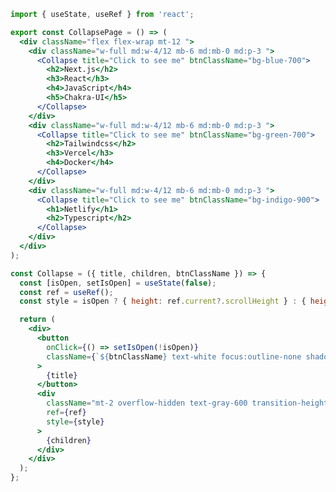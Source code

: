 ```jsx
import { useState, useRef } from 'react';

export const CollapsePage = () => (
  <div className="flex flex-wrap mt-12 ">
    <div className="w-full md:w-4/12 mb-6 md:mb-0 md:p-3 ">
      <Collapse title="Click to see me" btnClassName="bg-blue-700">
        <h2>Next.js</h2>
        <h3>React</h3>
        <h4>JavaScript</h4>
        <h5>Chakra-UI</h5>
      </Collapse>
    </div>
    <div className="w-full md:w-4/12 mb-6 md:mb-0 md:p-3 ">
      <Collapse title="Click to see me" btnClassName="bg-green-700">
        <h2>Tailwindcss</h2>
        <h3>Vercel</h3>
        <h4>Docker</h4>
      </Collapse>
    </div>
    <div className="w-full md:w-4/12 mb-6 md:mb-0 md:p-3 ">
      <Collapse title="Click to see me" btnClassName="bg-indigo-900">
        <h1>Netlify</h1>
        <h2>Typescript</h2>
      </Collapse>
    </div>
  </div>
);

const Collapse = ({ title, children, btnClassName }) => {
  const [isOpen, setIsOpen] = useState(false);
  const ref = useRef();
  const style = isOpen ? { height: ref.current?.scrollHeight } : { height: 0 };

  return (
    <div>
      <button
        onClick={() => setIsOpen(!isOpen)}
        className={`${btnClassName} text-white focus:outline-none shadow rounded px-6 py-2 font-medium transition ease-in duration-200 `}
      >
        {title}
      </button>
      <div
        className="mt-2 overflow-hidden text-gray-600 transition-height ease duration-300"
        ref={ref}
        style={style}
      >
        {children}
      </div>
    </div>
  );
};
```
